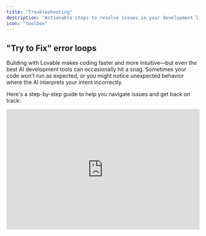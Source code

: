```yaml
---
title: "Troubleshooting"
description: "Actionable steps to resolve issues in your development lifecycle."
icon: "toolbox"
---
```


## "Try to Fix" error loops

Building with Lovable makes coding faster and more intuitive—but even the best AI development tools can occasionally hit a snag. Sometimes your code won't run as expected, or you might notice unexpected behavior where the AI interprets your intent incorrectly.

Here's a step-by-step guide to help you navigate issues and get back on track:

<iframe width="100%" height="315" src="https://www.youtube.com/embed/0W8bsbHh2p8?si=p4kWhkdu0PEbgGXm" title="YouTube video player" frameborder="0" allow="accelerometer; autoplay; clipboard-write; encrypted-media; gyroscope; picture-in-picture; web-share" referrerpolicy="strict-origin-when-cross-origin" allowfullscreen />

<Steps>
  <Step title="Use the Try to Fix Button First">
    Click the **Try to Fix** button when an error shows up. Lovable will scan your logs, detect the issue, and attempt a quick fix. It's your fastest first move. If that doesn't work, it's time to dig deeper.
  </Step>
  <Step title="Diagnose Unexpected Behavior">
    Your code may run without errors but not behave as intended. That's **unexpected behavior**—harder to spot and harder to fix. Try this:

    - **Review your original prompt** to confirm your instructions.
    - **Break it down**: Check individual components and logic.
    - **Add visuals**: Use screenshots to clarify what went wrong.
  </Step>
  <Step title="Write More Effective Prompts">
    Clear, structured prompts lead to better results. Use this format:

    1. **Project Overview** – What are you building?
    2. **Page Structure** – List key pages/components.
    3. **Navigation Logic** – Describe user flow.
    4. **Visual Aids** – Upload wireframes or screenshots.
    5. **Implementation Steps** – Lay out the build order.
  </Step>
  <Step title="Build in Logical Order">
    Structure matters. Follow this recommended flow:

    1. Create layout and pages.
    2. Connect Supabase or your backend.
    3. Set up authentication and user roles.
    4. Plan and organize feature logic.
    5. Prompt Lovable to implement features.
  </Step>
  <Step title="Use Chat-Only Mode for Clarity">
    When unsure, switch to **Chat-Only Mode**:

    - Ask Lovable to **analyze your project state**.
    - Request a **recap of attempted solutions**.
    - Prompt for **new directions** to solve persistent problems.
  </Step>
  <Step title="If You're Still Stuck: Advanced Tactics">
    Still no luck? Try this:

    - **Be exact** – Describe the bug and your expectations clearly.
    - **Use images** – Screenshots or videos help illustrate problems.
    - **Ask directly** – "What else can we try?"
    - **Rollback** – Restore to a working version and rebuild incrementally.
  </Step>
</Steps>

## What's Going Wrong? Common Troubleshooting Areas

Troubleshooting generally falls into these categories:

1. **UI or Layout Glitches**
2. **API or Backend Issues**
3. **Prompt Misinterpretations**
4. **AI Unresponsiveness or Misbehavior**
5. **Platform or Integration Errors**

Use the accordions below to identify specific issues and actions:

### General issues

<AccordionGroup>
  <Accordion title="Need a fast diagnosis?">
    Jump into Chat-Only Mode and type: "Something's off. Can you walk me through what's happening and what you've tried?"
  </Accordion>
  <Accordion title="UI or Layout Problems">
    - Check component hierarchy and styles.
    - Use screenshots to explain visual bugs.
    - Prompt Lovable with: "Why is this element misaligned? Fix it."
  </Accordion>
  <Accordion title="API & Backend Issues">
    - Ensure your API schema is current.
    - Validate environment variables and credentials.
    - Ask Lovable: "What methods are being used in this call?"
  </Accordion>
  <Accordion title="When completely stuck">
    - Prompt: "Take a step back. Analyze the error and suggest a different approach."
    - Break the task into smaller parts.
    - Use the revert button if errors persist.
  </Accordion>
  <Accordion title="Loading errors">
    This should not happen.

    #### **Common Loading Issues**

    - **Infinite loading:** The project gets stuck in a loading state
    - **Preview not updating:** Changes don't appear in the preview window
    - **Error screen:** Red error messages appear instead of your app
    - **Blank screen:** The preview window shows nothing

    #### **Troubleshooting Steps**

    1. Refresh the browser window and try again
    2. Check for console errors (use Dev Mode)
    3. Look for syntax errors in your code
    4. Check if your app has an infinite loop
    5. Ensure your index file exports a valid React component
    6. Make sure your app has a proper routing configuration

    **Quick fix for blank screens:**

    <Info>
      Often, a blank screen is caused by an error in your root component or routing configuration. Check for errors in your console and fix any syntax or import issues.
    </Info>
    Please report it to the support team.
  </Accordion>
  <Accordion title="Code sandbox error">
    This should not happen. Please report it to the support team.
  </Accordion>
  <Accordion title="Not found preview or spinning up sandbox">
    Try a hard refresh. If unresolved, contact support.
  </Accordion>
  <Accordion title="Message count exceeded">
    #### **About Message Count Limits**

    Lovable's free tier has a message limit. When you exceed this limit, you'll need to upgrade or wait for the next cycle.

    #### **Solutions**

    - Upgrade to a paid plan for increased message allowance
    - Wait until your message count resets for the next period
    - Optimize your prompts to be more efficient (fewer but more specific requests)
    - Use the "Continue working on this" button instead of starting new messages

    **Pro tip: Build errors don't count toward your message limit\!**

    When Lovable encounters a build error in your project, that message won't be counted against your limits.
  </Accordion>
  <Accordion title="Build Failures">
    #### **Common Build Errors**

    - **Module not found:** Missing imports or incorrect file paths
    - **Syntax errors:** Invalid JavaScript or TypeScript code
    - **Type errors:** Type mismatches in TypeScript
    - **Dependency conflicts:** Incompatible package versions
    - **Memory issues:** Build process exceeds available memory

    #### **How to Fix Build Failures**

    1. Read the error message carefully to identify the root cause
    2. Check file paths and import statements for typos
    3. Verify that all required dependencies are installed
    4. Ensure TypeScript types are correct
    5. Look for missing closing tags in JSX
    6. Check for circular dependencies
    7. Simplify complex components that might cause memory issues

    **Build debugging tip:**

    <Tip>
      When you encounter a build error, try to isolate the problem by commenting out sections of code and gradually adding them back until you identify the problematic part.
    </Tip>
  </Accordion>
  <Accordion title="Typescript Errors">
    #### **Common TypeScript Errors**

    - **Type 'X' is not assignable to type 'Y'**
    - **Property 'X' does not exist on type 'Y'**
    - **Cannot find name 'X'**
    - **No overload matches this call**
    - **Type 'X' is missing the following properties from type 'Y'**

    #### **Fixing TypeScript Errors**

    1. Understand the expected type from the error message
    2. Check your variable types against interface or type definitions
    3. Use proper type assertions when needed (but avoid `any`)
    4. Create or update interface definitions for your data structures
    5. Use TypeScript's utility types like `Partial<T>` or `Pick<T, K>`
    6. Ensure imported types are accessible and correctly referenced

    #### **TypeScript Tips**

    - Use explicit return types for functions to catch errors early
    - Prefer interfaces for object types that can be extended
    - Use type aliases for complex types or unions
    - Avoid using `any` as it defeats the purpose of TypeScript
    - Consider using `unknown` instead of `any` for better type safety
  </Accordion>
  <Accordion title="React & JSX Errors">
    #### **Common React & JSX Errors**

    - **Adjacent JSX elements must be wrapped in an enclosing tag**
    - **React Hook "X" is called conditionally**
    - **Invalid hook call**
    - **Each child in a list should have a unique "key" prop**
    - **Cannot update a component while rendering a different component**
    - **Too many re-renders**

    #### **How to Fix React & JSX Errors**

    1. Wrap adjacent JSX elements in a fragment (`<></>`)
    2. Don't call hooks inside conditions, loops, or nested functions
    3. Ensure hooks are only called in React function components or custom hooks
    4. Add unique keys to elements in lists (not just index when possible)
    5. Move state updates out of render functions and into event handlers or effects
    6. Use callback functions in setState to avoid infinite render loops
    7. Check for missing closing tags in JSX elements

    **React debugging tip:**

    <Tip>
      When you see "Too many re-renders", look for event handlers that might be triggering state updates during render. Also check dependencies in useEffect hooks for potential infinite loops.
    </Tip>
  </Accordion>
  <Accordion title="Dependency Issues">
    #### **Common Dependency Problems**

    - **Module not found:** Package not installed or import path incorrect
    - **Version conflicts:** Incompatible versions of related packages
    - **Peer dependency warnings:** Missing or incompatible peer dependencies
    - **Duplicate packages:** Multiple versions of the same package
    - **Build errors:** Package doesn't support your environment

    #### **Solutions for Dependency Issues**

    1. Install missing packages using the `<lov-add-dependency>` command
    2. Check for typos in import statements
    3. Verify the package name and version in package.json
    4. Install peer dependencies when prompted
    5. Check for compatibility with your React and TypeScript versions
    6. Look for alternative packages if one doesn't work well

    #### **Working with shadcn/ui**

    Lovable comes with shadcn/ui pre-installed. Remember that:

    - shadcn/ui components are imported from `@/components/ui/`
    - You can use all components in the shadcn/ui documentation
    - Don't modify the shadcn/ui component files directly
    - Create wrapper components if you need custom behavior
  </Accordion>
  <Accordion title="Page Navigation">
    #### **Common Navigation Problems**

    - **Page not found:** Routes not properly configured
    - **Navigation fails:** Links not working correctly
    - **Full page reloads:** Using `<a>` instead of React Router's `<Link>`
    - **Parameters not accessible:** Route params not being extracted
    - **Nested routes issues:** Problems with nested route definitions

    #### **How to Fix Navigation Issues**

    1. Verify that all routes are correctly defined in your router configuration
    2. Use `<Link>` from react-router-dom instead of `<a>` tags
    3. Check path spellings in your route definitions
    4. For dynamic routes, ensure parameters are correctly defined with `:paramName`
    5. Use `useParams()` to access route parameters
    6. For programmatic navigation, use `useNavigate()` hook

    #### **Navigation Best Practices**

    - Organize routes logically based on your application structure
    - Consider using lazy loading for routes to improve performance
    - Add proper error handling for invalid routes (404 pages)
    - Use `useLocation()` to read query parameters
    - Implement route guards for protected routes if needed
  </Accordion>
</AccordionGroup>

### AI Reliability

<AccordionGroup>
  <Accordion title="Avoiding AI mistakes in prompt engineering">
    - Keep prompts clear and structured.
    - Use reverse meta prompting.
    - Test in Chat-Only Mode before applying big changes.
  </Accordion>
  <Accordion title="AI not responding">
    This shouldn't happen. Please report it to the support team.
  </Accordion>
  <Accordion title="Persistent Fix error loops">
    Adjust your prompt to help the AI understand your goal or ask for step-by-step debugging help.
  </Accordion>
  <Accordion title="Refactor broke everything">
    Make small, incremental changes. If the issue persists, roll back to a stable version or debug in chat.
  </Accordion>
  <Accordion title="Error loops, hallucinations, or broken logic">
    Revert to a stable version and provide more context in your next prompt. Use visual editor or attach a knowledge file.
  </Accordion>
  <Accordion title="AI not doing changes">
    The AI might be editing the wrong files or misinterpreting. Be very specific or edit manually.
  </Accordion>
  <Accordion title="Chat mode not responding or incomplete">
    This was fixed by engineering. Please report if it happens again.
  </Accordion>
  <Accordion title="Unexpected Crashes, Errors, or Loops">
    - Don't retry the same prompt. Simplify or rephrase.
    - Ask: "What fixes have we already tried?"
    - Rebuild from a previous working state.
  </Accordion>
</AccordionGroup>

### Core functionalities

<AccordionGroup>
  <Accordion title="Preview is white">
    - Likely a runtime error. Check browser console logs.
    - Use chat to troubleshoot.
    - Try a hard refresh or revert.
  </Accordion>
  <Accordion title="Rollback fails">
    Report to the support team if you can't revert your project.
  </Accordion>
  <Accordion title="Unpublish or deactivate projects">
    This action isn't currently supported.
  </Accordion>
  <Accordion title="Kicked out of project">
    This issue has been resolved. Report it if it recurs.
  </Accordion>
  <Accordion title="Remix doesn't work (no Supabase connection)">
    Shouldn't happen. Contact support.
  </Accordion>
  <Accordion title="Loading profile error">
    Shouldn't happen. Report to the support team.
  </Accordion>
  <Accordion title="Email unsubscribe not working">
    This is a serious issue likely related to our email provider. Contact support immediately.
  </Accordion>
  <Accordion title="Unexpected logout or access loss">
    Reach out to support directly.
  </Accordion>
  <Accordion title="Challenges with larger projects">
    - Break up large changes into smaller steps.
    - Restart your browser if it slows down.
    - If it persists, report your use case to support.
  </Accordion>
  <Accordion title="Console Access">
    #### **Using the Console for Debugging**

    - **Accessing the console:** Right-click → Inspect → Console tab
    - **Viewing errors:** Red error messages in the console
    - **Adding console logs:** Use `console.log()`, `console.error()`, etc.
    - **Filtering messages:** Use the dropdown filters in the console panel

    #### **Effective Console Debugging**

    1. Log variable values at different points in your code
    2. Use `console.table()` for displaying arrays or objects
    3. Group related logs with `console.group()` and `console.groupEnd()`
    4. Use `console.trace()` to show the call stack
    5. Set breakpoints by clicking line numbers in the Sources tab
    6. Watch expressions by adding them in the Watch panel

    #### **Console Tips for React**

    - Install React Developer Tools for component inspection
    - Log component props and state to debug rendering issues
    - Use conditional breakpoints for specific scenarios
    - Check for React-specific warnings and errors
    - Monitor network requests in the Network tab

    **Debugging Tip:**

    Use `console.log({variableName})` instead of `console.log(variableName)` to see both the variable name and value in the console.
  </Accordion>
  <Accordion title="Memory Issues">
    #### **Common Memory Problems**

    - **Memory leaks:** Resources not being properly released
    - **High CPU usage:** Excessive processing or infinite loops
    - **Slow performance:** Inefficient code or large data structures
    - **Page crashes:** Out of memory errors
    - **Growing memory usage:** Memory increasing over time

    #### **Identifying Memory Issues**

    1. Use Chrome DevTools Memory tab to create heap snapshots
    2. Monitor memory usage in Performance tab
    3. Look for components that don't unmount properly
    4. Check for event listeners that aren't removed
    5. Identify large data structures that could be optimized

    #### **Fixing Memory Leaks**

    - Clean up event listeners in `useEffect` return functions
    - Cancel fetch requests when components unmount
    - Unsubscribe from subscriptions (observables, WebSockets)
    - Clear intervals and timeouts when no longer needed
    - Avoid creating functions inside render that create closures over large data
    - Use `useMemo` and `useCallback` to prevent unnecessary recreations

    **Memory optimization tip:**

    <Tip>
      For large lists, consider implementing virtualization (using libraries like react-window or react-virtualized) to render only visible items instead of the entire list at once.
    </Tip>
  </Accordion>
  <Accordion title="Browser Compatibility">
    #### **Common Browser Compatibility Issues**

    - **Different rendering:** CSS behaves differently across browsers
    - **Missing features:** Modern JavaScript features not supported in older browsers
    - **Browser-specific bugs:** Issues unique to certain browsers
    - **Mobile quirks:** Problems specific to mobile browsers
    - **Input handling differences:** Form elements behave differently

    #### **Ensuring Cross-Browser Compatibility**

    1. Use Babel to transpile modern JavaScript for older browsers
    2. Include polyfills for missing browser features
    3. Leverage CSS prefixes or use a tool like Autoprefixer
    4. Test on multiple browsers (Chrome, Firefox, Safari, Edge)
    5. Use feature detection instead of browser detection
    6. Follow web standards and avoid browser-specific hacks

    #### **Tools for Browser Compatibility**

    - [**caniuse.com**](http://caniuse.com)**:** Check feature support across browsers
    - **BrowserStack:** Test on multiple browsers and devices
    - **Autoprefixer:** Automatically add vendor prefixes to CSS
    - **@babel/preset-env:** Target specific browser versions
    - **core-js:** Polyfills for modern JavaScript features

    <Tip>
      Instead of supporting very old browsers, consider implementing a browser detection system that shows a friendly message to users on unsupported browsers, directing them to upgrade.
    </Tip>
  </Accordion>
  <Accordion title="Infinite Re-render Loops">
    #### **Common Causes of Infinite Loops**

    - **Missing dependency array:** `useEffect` without dependencies
    - **State updates in render:** Calling setState during render phase
    - **State updates in useEffect:** Without proper dependency control
    - **Mutable references:** Modifying objects or arrays directly
    - **Props changing in parent:** Child component updates causing parent re-renders

    #### **How to Fix Infinite Loops**

    1. Ensure `useEffect` has a proper dependency array
    2. Use `useCallback` for functions passed as props
    3. Add conditional checks before setting state
    4. Use functional updates for state based on previous values
    5. Check for object/array stability with `useMemo`
    6. Use `React.memo` to prevent unnecessary re-renders

    #### **Debugging Infinite Loops**

    - Add console logs to track component renders
    - Use React DevTools to profile renders
    - Check for "Maximum update depth exceeded" error messages
    - Set breakpoints in Chrome DevTools
    - Look for rapidly increasing memory usage

    **Common infinite loop pattern:**

    `useEffect(() => { setData(newData); // This will cause a re-render }, [someValue]); // If someValue changes on every render, you get an infinite loop`
  </Accordion>
  <Accordion title="Responsive Design Problems">
    #### **Common Responsive Design Challenges**

    - **Layout breaks on mobile:** Elements overlap or overflow
    - **Text scaling issues:** Font sizes too large or small on different screens
    - **Image sizing problems:** Images not properly scaling
    - **Touch targets too small:** Buttons or links difficult to tap on mobile
    - **Content overflow:** Content extending beyond viewport
    - **Media query issues:** Breakpoints not working as expected

    #### **Responsive Design Best Practices**

    1. Use mobile-first approach (design for mobile, then expand)
    2. Implement fluid layouts with flexbox and grid
    3. Use relative units (%, em, rem) instead of fixed pixels
    4. Set appropriate viewport meta tag
    5. Test designs across multiple screen sizes
    6. Use responsive images with proper sizing
    7. Ensure touch targets are at least 44x44px for mobile

    #### **Tailwind CSS for Responsive Design**

    Tailwind makes responsive design easier with its breakpoint prefixes:

    - `sm:` - small screens (640px and up)
    - `md:` - medium screens (768px and up)
    - `lg:` - large screens (1024px and up)
    - `xl:` - extra large screens (1280px and up)
    - `2xl:` - 2x extra large screens (1536px and up)

    Example of responsive layout with Tailwind:

    ```
    <div className="grid grid-cols-1 md:grid-cols-2 lg:grid-cols-3 gap-4">
      <div className="p-4 bg-white rounded shadow">Item 1</div>
      <div className="p-4 bg-white rounded shadow">Item 2</div>
      <div className="p-4 bg-white rounded shadow">Item 3</div>
    </div>
    ```

    <Tip>
      Use Chrome DevTools Device Mode (toggle device toolbar) to quickly test your design on different device sizes and orientations.
    </Tip>
  </Accordion>
</AccordionGroup>

### Domain Issues

<AccordionGroup>
  <Accordion title="Custom Domain Setup">
    To connect your custom domain to your Lovable app:

    1. Navigate to Project → Settings → Domains in Lovable
    2. Click "Add Domain" and enter your domain name
    3. Update your DNS settings as instructed
    4. Wait for DNS propagation (can take up to 48 hours)

    <Info>
      Custom domain functionality requires a paid Lovable plan.
    </Info>
  </Accordion>
  <Accordion title="DNS Configuration">
    Example DNS settings for your domain registrar:

    ```
    # For apex domain (example.com):
    Type: A
    Name: @
    Value: 76.76.21.21
    
    # For www subdomain:
    Type: CNAME
    Name: www
    Value: yourapp.lovable.app
    ```

    #### **DNS Settings Explanation:**

    - **A Record:** Points your root domain to Lovable's IP address
    - **CNAME Record:** Creates an alias from www to your Lovable app
    - **TTL (Time-to-Live):** Set to 3600 (1 hour) or lower for faster propagation

    #### **DNS Verification:**

    To verify your DNS settings are correct, you can use:

    - [**<u>DNSChecker.org</u>**](https://dnschecker.org/)
    - [**<u>MXToolbox</u>**](https://mxtoolbox.com/)
    - Command line: `dig example.com` or `nslookup example.com`
  </Accordion>
  <Accordion title="Common Domain Issues">
    If your custom domain isn't working:

    - Verify DNS settings are configured exactly as specified
    - Check if your domain has DNSSEC enabled (might cause issues)
    - Use a DNS lookup tool to verify your records have propagated
    - Clear your browser cache or try in incognito mode
    - Wait at least 24-48 hours for DNS changes to fully propagate
    - Ensure your domain is properly verified in the Lovable dashboard
    - Check if your domain registrar has extra security features blocking the transfer

    #### **Troubleshooting Steps:**

    1. Verify your domain is active and not expired
    2. Check for conflicting DNS records
    3. Temporarily disable DNSSEC if you're having issues
    4. Ensure no domain forwarding is enabled at your registrar
    5. Try accessing your site from a different network
  </Accordion>
  <Accordion title="SSL Certificate Issues">
    Lovable automatically provisions SSL certificates for custom domains. If you're experiencing SSL issues:

    - Ensure your DNS is properly configured
    - Check if your domain has CAA records that might restrict certificate issuance
    - Wait up to 24 hours for the certificate to be issued
    - Verify your browser isn't caching an old certificate
    - Check for certificate transparency logs to see if a certificate was issued
    - Contact Lovable support if issues persist

    #### **Common SSL Errors:**

    - **ERR_CERT_COMMON_NAME_INVALID:** Domain doesn't match certificate
    - **ERR_CERT_AUTHORITY_INVALID:** Certificate not trusted by browser
    - **SEC_ERROR_UNKNOWN_ISSUER:** Certificate issuer unknown
    - **SSL_ERROR_BAD_CERT_DOMAIN:** Domain doesn't match certificate

    <Info>
      \*\*SSL Security Note: \*\*Lovable uses Let's Encrypt to provision SSL certificates. These certificates are valid for 90 days and are automatically renewed.
    </Info>
  </Accordion>
  <Accordion title="Working with Subdomains">
    To set up subdomains for your Lovable app:

    #### **Option 1: Direct Subdomain Configuration**

    1. Navigate to Project → Settings → Domains
    2. Click "Add Domain" and enter your subdomain (e.g., [app.example.com](http://app.example.com))
    3. Add a CNAME record at your DNS provider:

    ```
    Type: CNAME
    Name: app
    Value: yourapp.lovable.app
    ```

    #### **Option 2: Wildcard Subdomain**

    To support multiple subdomains with one configuration:

    ```
    Type: CNAME
    Name: *
    Value: yourapp.lovable.app
    ```

    Note: Wildcard CNAME records might not be supported by all DNS providers.

    #### **Subdomain Best Practices:**

    - Use consistent naming conventions ([app.example.com](http://app.example.com), [api.example.com](http://api.example.com))
    - Consider using subdomains for different environments ([staging.example.com](http://staging.example.com))
    - Remember each subdomain needs its own SSL certificate, which Lovable handles automatically
  </Accordion>
  <Accordion title="Deployment Process">
    To deploy your Lovable app:

    1. Click the "Publish" button in the top-right corner
    2. Wait for the build process to complete
    3. Your app will be available at [yourapp.lovable.app](http://yourapp.lovable.app)
    4. Review deployment logs for any issues

    #### **Deployment Strategies:**

    - **Preview Deployments:** Test your app before publishing to production
    - **Automatic Deployments:** Configure your project to deploy automatically on Git changes
    - **Rollbacks:** Revert to previous versions if needed
  </Accordion>
  <Accordion title="Deployment Failed">
    If your deployment fails:

    1. Check the deployment logs for specific errors
    2. Fix any code issues identified in the logs
    3. Ensure all environment variables are properly set
    4. Verify all required API keys are valid
    5. Check for missing dependencies
    6. Try deploying an earlier working version
    7. Resolve any build-time errors before deploying again

    #### **Common Deployment Errors:**

    - **Module not found:** Missing dependency or import
    - **Build timeout:** Build process taking too long
    - **Memory limit exceeded:** Build requires more resources than available
    - **Environment variable issues:** Missing or incorrectly formatted variables
  </Accordion>
  <Accordion title="Removing Lovable Badge">
    To remove the Lovable badge from your deployed app:

    1. Go to Project Settings
    2. Find "Show Lovable Badge" option
    3. Toggle it off (requires paid plan)
    4. Redeploy your application

    <Info>
      The badge removal option is available on all paid plans. If you don't see this option, make sure your billing is up to date.
    </Info>
  </Accordion>
  <Accordion title="Deployment Limits">
    Be aware of these deployment limitations:

    - Free plan: Limited to 3 projects with public visibility
    - Paid plans: Access to private deployments and more projects
    - Bandwidth limits apply based on your plan
    - Custom domains only available on paid plans
    - Build time limits may apply to complex projects

    #### **Resource Limitations:**

    - **Build Time:** Maximum build duration is 15 minutes
    - **Memory:** Builds are limited to 4GB of RAM
    - **Bundle Size:** Maximum bundle size depends on your plan
    - **API Rate Limits:** Rate limits apply to API calls
  </Accordion>
  <Accordion title="Custom Configuration Options">
    #### **Environment Variables**

    Configure different variables for development and production:

    - Development variables: Used in the Lovable editor
    - Production variables: Used in deployed applications
    - Secret variables: Encrypted and only accessible server-side

    #### **Custom Headers**

    Add custom HTTP headers to your deployed application:

    ```json
    // Example headers configuration
    {
      "headers": [
        {
          "source": "/(.*)",
          "headers": [
            {
              "key": "X-Content-Type-Options",
              "value": "nosniff"
            },
            {
              "key": "X-Frame-Options",
              "value": "DENY"
            },
            {
              "key": "Content-Security-Policy",
              "value": "default-src 'self'; script-src 'self' 'unsafe-inline'"
            }
          ]
        }
      ]
    }
    ```

    #### **Caching Strategies**

    Configure caching for optimal performance:

    - Static assets: Cached for extended periods
    - API responses: Configure cache-control headers
    - HTML pages: Typically shorter cache times
  </Accordion>
  <Accordion title="Performance Optimization">
    Improve your Lovable app's performance:

    - Optimize image sizes and use next-gen formats (WebP)
    - Implement lazy loading for images and components
    - Minimize JavaScript bundle size with code splitting
    - Enable text compression
    - Reduce third-party script usage
    - Use efficient CSS (avoid large frameworks)

    #### **Code Optimization:**

    ```
    // Before: Importing entire library
    import lodash from 'lodash';
    
    // After: Import only what you need
    import debounce from 'lodash/debounce';
    
    // Before: Loading everything eagerly
    import HeavyComponent from './HeavyComponent';
    
    // After: Using lazy loading
    import { lazy, Suspense } from 'react';
    const HeavyComponent = lazy(() => import('./HeavyComponent'));
    
    // Usage with suspense
    <Suspense fallback={<Spinner />}>
      <HeavyComponent />
    </Suspense>
    ```
  </Accordion>
  <Accordion title="SEO Best Practices">
    Optimize your Lovable app for search engines:

    - Use semantic HTML elements (h1, nav, main, etc.)
    - Add proper page titles and meta descriptions
    - Implement Open Graph tags for social sharing
    - Create a sitemap.xml file
    - Ensure mobile responsiveness
    - Optimize for Core Web Vitals (loading, interactivity, visual stability)

    #### **Implementing Meta Tags:**

    ```
    <!-- Basic SEO tags -->
    <title>Your Page Title | Lovable App</title>
    <meta name="description" content="A detailed description of your page">
    <meta name="keywords" content="lovable, app, your keywords">
    
    <!-- Open Graph tags for social sharing -->
    <meta property="og:title" content="Your Page Title">
    <meta property="og:description" content="Description for social sharing">
    <meta property="og:image" content="https://yourapp.lovable.app/og-image.jpg">
    <meta property="og:url" content="https://yourapp.lovable.app/page">
    <meta property="og:type" content="website">
    
    <!-- Twitter Card tags -->
    <meta name="twitter:card" content="summary_large_image">
    <meta name="twitter:title" content="Your Page Title">
    <meta name="twitter:description" content="Description for Twitter">
    <meta name="twitter:image" content="https://yourapp.lovable.app/twitter-image.jpg">
    ```
  </Accordion>
  <Accordion title="Adding Analytics">
    Integrate analytics tools with your Lovable app:

    #### **Google Analytics Integration**

    ```
    // 1. Add the script to your index.html
    // 2. Create a custom hook for tracking events
    
    import { useEffect } from 'react';
    import { useLocation } from 'react-router-dom';
    
    export function useAnalytics() {
      const location = useLocation();
      
      // Track page views
      useEffect(() => {
        if (typeof window.gtag !== 'undefined') {
          window.gtag('config', 'G-XXXXXXXXXX', {
            page_path: location.pathname + location.search
          });
        }
      }, [location]);
      
      // Function to track custom events
      const trackEvent = (category, action, label, value) => {
        if (typeof window.gtag !== 'undefined') {
          window.gtag('event', action, {
            event_category: category,
            event_label: label,
            value: value
          });
        }
      };
      
      return { trackEvent };
    }
    ```

    #### **Other Analytics Options:**

    - **Plausible Analytics:** Privacy-friendly alternative
    - **Hotjar:** Heatmaps and user recordings
    - **Amplitude:** Product analytics
    - **Mixpanel:** Event-based user analytics

    <Warning>
      Ensure your analytics implementation complies with privacy regulations like GDPR and CCPA. Consider implementing a cookie consent banner if required.
    </Warning>
  </Accordion>
  <Accordion title="Asset Serving Strategy">
    Optimizing how your app serves static assets:

    - Use correct mime types for all assets
    - Implement proper cache control headers
    - Consider using a CDN for global distribution
    - Use compressed formats (WebP, AVIF) for images

    #### **Example Cache Control Strategy:**

    ```
    // Cache strategy by file type
    const cacheRules = {
      // Long-lived cache for hashed assets (1 year)
      'static/js/*.js': 'public, max-age=31536000, immutable',
      'static/css/*.css': 'public, max-age=31536000, immutable',
      'static/media/*': 'public, max-age=31536000, immutable',
      
      // Medium-term cache for images (1 week)
      'images/*': 'public, max-age=604800',
      
      // Short-term cache for frequently updated content (1 hour)
      'api/content/*': 'public, max-age=3600',
      
      // No cache for API responses
      'api/*': 'no-store, no-cache, must-revalidate'
    }
    ```

    #### **Best Practice**

    <Note>
      Use content hashing in your filenames (e.g., script.a1b2c3.js) to enable safe long-term caching. Hashed filenames change when content changes, ensuring users get the latest version.
    </Note>
  </Accordion>
  <Accordion title="URL Redirects and Rewrites">
    Implementing URL redirects and rewrites:

    #### **Common Redirect Use Cases:**

    - Redirecting old URLs to new ones
    - Enforcing HTTPS
    - Redirecting www to non-www (or vice versa)
    - Redirecting to a localized version of a page
    - Handling moved content

    ```
    // Example redirects configuration
    {
      "redirects": [
        { 
          "source": "/old-page", 
          "destination": "/new-page", 
          "permanent": true 
        },
        { 
          "source": "/blog/:slug", 
          "destination": "/articles/:slug", 
          "permanent": true 
        },
        { 
          "source": "/docs/:path*", 
          "destination": "https://docs.example.com/:path*", 
          "permanent": false 
        }
      ]
    }
    ```

    #### **URL Rewrites:**

    URL rewrites change the URL internally without redirecting the browser:

    ```
    // Example rewrites configuration
    {
      "rewrites": [
        { 
          "source": "/api/:path*", 
          "destination": "https://api.example.com/:path*" 
        },
        { 
          "source": "/shop/:category", 
          "destination": "/products?category=:category" 
        }
      ]
    }
    ```

    <Note>
      For SEO purposes, use 301 (permanent) redirects when content has moved permanently. This transfers link equity to the new URL.
    </Note>
  </Accordion>
  <Accordion title="Multi-tenant Setup">
    Implementing multi-tenant applications with custom domains:

    #### **Architecture Options:**

    1. **Subdomain-based:** Each tenant gets a subdomain ([tenant1.app.com](http://tenant1.app.com), [tenant2.app.com](http://tenant2.app.com))
    2. **Path-based:** Each tenant accessed via a path (app.com/tenant1, app.com/tenant2)
    3. **Domain-based:** Each tenant has their own domain ([tenant1.com](http://tenant1.com), [tenant2.com](http://tenant2.com))

    #### **Implementation Approach:**

    ```
    // Example tenant detection middleware
    // For a subdomain-based approach
    function getTenantFromRequest(req) {
      // Extract the subdomain from the hostname
      const hostname = req.headers.host;
      const subdomain = hostname.split('.')[0];
      
      // Skip extraction for www or non-tenant subdomains
      if (['www', 'app', 'api'].includes(subdomain)) {
        return null;
      }
      
      return subdomain;
    }
    
    // In your application logic
    const tenant = getTenantFromRequest(request);
    if (tenant) {
      // Load tenant-specific configuration
      const tenantConfig = await loadTenantConfig(tenant);
      
      // Apply tenant-specific theme, data, etc.
      applyTenantConfiguration(tenantConfig);
    }
    ```

    #### **DNS Configuration for Multi-tenancy:**

    ```
    # For subdomain-based multi-tenancy:
    # 1. Set up a wildcard DNS record
    Type: CNAME
    Name: *
    Value: yourapp.lovable.app
    
    # 2. Specific tenant subdomains (optional, if you need to override)
    Type: CNAME
    Name: tenant1
    Value: yourapp.lovable.app
    ```

    <Note>
      Store tenant configurations in a database with caching for performance. Include tenant-specific theme settings, feature flags, and custom domain mappings.
    </Note>
  </Accordion>
  <Accordion title="Deploying to Netlify & Vercel">
    #### **Common Deployment Problems**

    - **Build failures:** Check your build command and Node.js version
    - **404 errors:** Configure redirects for Single Page Applications
    - **Environment variables:** Set them in the hosting platform's dashboard
    - **API routes not working:** Verify serverless function configuration
    - **CORS issues:** Configure proper headers for API requests

    #### **Netlify Configuration**

    1. Create a `netlify.toml` file in your project root
    2. Configure build settings: `npm run build` or `yarn build`
    3. Set the publish directory to `dist` for Vite projects
    4. Add redirects for SPA routing
    5. Configure environment variables in the Netlify dashboard

    #### **Vercel Configuration**

    1. Create a `vercel.json` file if needed (often automatic)
    2. Use the Vercel dashboard to configure build settings
    3. Set environment variables in the Vercel dashboard
    4. Optionally configure serverless functions
    5. Domain settings can be managed in the project settings

    #### **Troubleshooting Deployment**

    - Check deployment logs for specific error messages
    - Verify that your project builds locally before deploying
    - Test with `NODE_ENV=production` locally
    - Check for case sensitivity issues in imports (critical for Linux servers)
    - Ensure all dependencies are properly specified in package.json
    - Consider using the hosting provider's CLI for better debugging

    #### **SPA Routing Configuration**

    For Netlify (`netlify.toml`):

    ```
    [[redirects]]
      from = "/*"
      to = "/index.html"
      status = 200
    ```

    For Vercel (`vercel.json`):

    ```
    {
      "rewrites": [
        { "source": "/(.*)", "destination": "/index.html" }
      ]
    }
    ```
  </Accordion>
  <Accordion title="Build issues during deployment">
    #### **Common Deployment Build Errors**

    - **Environment differences:** Code works locally but fails in deployment
    - **Memory limits:** Build process exceeds hosting platform limits
    - **Missing dependencies:** Dependencies not installed during build
    - **Node version mismatch:** Different Node.js version in deployment
    - **Case sensitivity:** File paths that work on Windows fail on Linux

    #### **How to Fix Deployment Build Issues**

    1. Check deployment logs for specific error messages
    2. Specify Node.js version in `.nvmrc` or hosting configuration
    3. Verify all dependencies are in package.json, not just devDependencies
    4. Be consistent with file naming and capitalization
    5. Reduce build complexity for memory-intensive processes
    6. Set appropriate build timeout values if supported

    #### **Environment-Specific Configuration**

    - Use environment variables for configuration that differs between environments
    - Consider using `.env.production` for production-specific values
    - Check if your APIs require different URLs in production
    - Use relative paths when possible to avoid path issues
    - Test your build in a CI environment before deployment

    **Pro tip for deployment testing:**

    Run `npm run build && npm run preview` locally to simulate a production environment before deploying.
  </Accordion>
  <Accordion title="Published version not showing latest version">
    Current workaround is user having to add both the domain as well as www. domain counterpart to get the updates to sync.
  </Accordion>
</AccordionGroup>

### Supabase issues

<AccordionGroup>
  <Accordion title="Error with Edge Functions">
    - **l Scope:** Use the principle of least privilege for all credentials

    When using Lovable with Supabase, always store sensitive API keys as Supabase Edge Function secrets rather than environment variables or in source code.
  </Accordion>
  <Accordion title="Setting Environment Variables">
    Double-check syntax and variable names. See the [Supabase docs](https://supabase.com/docs).
  </Accordion>
  <Accordion title="Supabase connection is lost">
    Disconnect and reconnect. Might be caused by an integration update.
  </Accordion>
  <Accordion title="Remix does not work with Supabase">
    Remixing is blocked for Supabase-connected projects for security reasons.
  </Accordion>
  <Accordion title="Project not found">
    Please report to support.
  </Accordion>
  <Accordion title="HTTP Fetch failures">
    Usually means a backend server isn't responding. Use chat mode to debug.
  </Accordion>
  <Accordion title="Stream interrupted">
    Likely due to invalid credentials. Engineering is working on a fix.
  </Accordion>
  <Accordion title="Role-Based Security (RLS) in Supabase">
    ### **RLS Basics**

    Row Level Security (RLS) allows you to control which rows users can access in your Supabase tables. Without proper RLS policies:

    - Your data may be unprotected and accessible to anyone
    - Or users might be unable to access data they should see

    If RLS is enabled:

    - Define clear access policies.
    - Test via Supabase SQL editor.
    - Ensure users are authenticated.

    ### **Enabling RLS on Tables**

    How to enable RLS on your Supabase tables:

    1. Go to the Supabase dashboard and select your project
    2. Navigate to **Table Editor** in the left sidebar
    3. Select the table you want to secure
    4. Click on **Authentication** tab
    5. Toggle **Enable RLS** to ON
    6. Create policies to define access rules (without policies, no access is granted)

    It's recommended to enable RLS on all tables from the beginning of your project development.

    ### **Common RLS Issues**

    ### 

    If you're experiencing data access problems:

    - **No Data Returned:** RLS might be too restrictive
    - **Security Concerns:** RLS might be too permissive
    - **Errors When Inserting:** Check your INSERT policies
    - **Auth Issues:** Ensure the user is properly authenticated
    - **Unexpected Access:** Anonymous users might have unintended access

    ### **Troubleshooting auth.uid() Issues**

    If your RLS policies using auth.uid() aren't working as expected:

    - **User Not Authenticated:** Verify that the user is properly signed in
    - **JWT Token Issues:** Check if the JWT token is being correctly passed to Supabase
    - **Column Type Mismatch:** Ensure your user_id column type matches the auth.uid() type (typically UUID)
    - **Case Sensitivity:** UUID comparisons should be case-sensitive
    - **Incorrect Column Name:** Double-check that the column name in your policy matches the database

    A common issue is comparing auth.uid() to a user_id stored as text when auth.uid() returns a UUID. Ensure type consistency.

    ### **Example RLS Policies**

    Here are common RLS policy patterns:

    ```
    -- Allow users to read only their own data
    CREATE POLICY "Users can view their own data" ON "profiles"
      FOR SELECT
      USING (auth.uid() = user_id);
    
    -- Allow authenticated users to insert their own data
    CREATE POLICY "Users can insert their own data" ON "profiles"
      FOR INSERT
      WITH CHECK (auth.uid() = user_id);
    
    -- Allow public access to certain data
    CREATE POLICY "Public access to published posts" ON "posts"
      FOR SELECT
      USING (is_published = true);
    ```

    ### **Testing RLS Policies**

    How to verify your RLS policies are working correctly:

    1. Use the Supabase dashboard to test policies with different roles
    2. Create test users and verify access patterns
    3. Log SQL errors from your Lovable app for debugging
    4. Test both authenticated and anonymous access

    #### **Best Practice**

    Always enable RLS on all tables and explicitly create policies for access patterns. Start with restrictive policies and gradually open them up as needed.

    ### **Advanced RLS Techniques**

    Advanced RLS patterns for Lovable projects

    ### **Role-Based Access**

    Implementing role-based permissions with RLS:

    ```
    -- Create a view to get user roles
    CREATE OR REPLACE FUNCTION get_user_role()
    RETURNS TEXT AS $$
      SELECT role FROM user_roles WHERE user_id = auth.uid()
    $$ LANGUAGE SQL;
    
    -- Policy that checks user role
    CREATE POLICY "Admins can do anything" ON "documents"
      USING (get_user_role() = 'admin');
    ```

    ### **Team/Organization Access**

    Allowing users to access team resources:

    ```
    -- Allow access to team members
    CREATE POLICY "Team members can view" ON "team_documents"
      FOR SELECT
      USING (
        auth.uid() IN (
          SELECT user_id FROM team_members 
          WHERE team_id = team_documents.team_id
        )
      );
    ```

    ### **RLS Performance Considerations**

    Be aware of these performance aspects when using RLS:

    - Complex policies can slow down queries
    - Joins in policies can be particularly expensive
    - Consider indexing columns used in RLS conditions
    - For large tables, consider materialized views or other optimizations

    ### **Working with Complex Policy Requirements**

    Solutions for advanced access control scenarios:

    - **Multiple Conditions:** Combine conditions with AND/OR operators
    - **Hierarchical Access:** Use recursive queries or path enumeration patterns
    - **Temporary Access:** Implement time-based conditions (e.g., expiry dates)
    - **Delegated Permissions:** Create sharing mechanisms with junction tables
    - **Row-Level Ownership Transfer:** Consider triggers to maintain ownership history

    For very complex access patterns, consider using database functions to encapsulate the logic and make your policies more readable.

    ### **Multi-Tenant RLS Strategies**

    Implementing secure multi-tenant data access:

    - **Tenant Isolation:** Include tenant_id in all tables requiring isolation
    - **Shared Tables:** Define which tables should be shared vs. tenant-specific
    - **Cross-Tenant Access:** Implement explicit sharing mechanisms when needed
    - **Tenant Hierarchy:** Consider parent-child relationships between organizations
    - **User-Tenant Association:** Track which tenants each user belongs to

    ```
    -- Basic multi-tenant RLS policy
    CREATE POLICY "Tenant isolation" ON "tenant_data"
      USING (
        tenant_id IN (
          SELECT tenant_id FROM tenant_members
          WHERE user_id = auth.uid()
        )
      );
    ```

    Consider using database schemas for complete tenant isolation if your application requires strict separation.

    ### **Debugging RLS Issues**

    Tips for troubleshooting complex RLS problems:

    1. Temporarily disable RLS to verify it's the source of the issue
    2. Add logging to track SQL queries and auth states
    3. Test simpler policies first, then add complexity
    4. Verify that auth.uid() is returning the expected values
    5. Use the Supabase dashboard's policy tester to validate policies

    #### **Common Pitfall**

    A frequent issue is enabling RLS on a table but forgetting to create any policies. This results in no access to the table's data, as the default behavior is to deny all access when RLS is enabled.

    ### **JWT Claims and Authentication**

    Using JWT claims for enhanced security

    ### **Understanding JWT Claims**

    JWTs (JSON Web Tokens) contain claims that can be used in RLS policies:

    - Standard claims like subject (sub), issuer (iss), expiration (exp)
    - Custom claims for roles, permissions, or user attributes
    - Claims are verified by Supabase before being used in RLS

    ### **Accessing JWT Data in RLS**

    Examples of accessing JWT claim data in RLS policies:

    ```
    -- Access the user's ID (UUID)
    auth.uid()
    
    -- Check if the user has a specific role
    auth.jwt() ->> 'role' = 'admin'
    
    -- Access custom claims
    auth.jwt() ->> 'custom_claim' = 'value'
    
    -- Check if user is authenticated at all
    auth.role() = 'authenticated'
    ```

    ### **Working with Custom Claims**

    Setting and using custom claims in Supabase:

    1. Create or update claims during authentication or user actions
    2. Use claims to store frequently needed user data
    3. Keep claims small to avoid large JWT tokens
    4. Update claims when relevant user data changes

    ```
    // Example: Setting custom claims during sign-in
    const { data, error } = await supabase.auth.signInWithPassword({
      email,
      password,
      options: {
        data: {
          role: 'admin',
          org_id: '123',
          permissions: ['read', 'write']
        }
      }
    });
    
    // Accessing those claims in RLS
    CREATE POLICY "Admin access" ON "documents"
      USING (auth.jwt() ->> 'role' = 'admin');
    ```

    Custom claims are useful for frequently accessed user attributes but should not replace proper database lookups for complex permissions.

    <AccordionGroup>
      <Accordion title="Common RLS Issues">
        If you're experiencing data access problems:

        - **No Data Returned:** RLS might be too restrictive
        - **Security Concerns:** RLS might be too permissive
        - **Errors When Inserting:** Check your INSERT policies
        - **Auth Issues:** Ensure the user is properly authenticated
        - **Unexpected Access:** Anonymous users might have unintended access
      </Accordion>
    </AccordionGroup>
  </Accordion>
  <Accordion title="Connecting Supabase">
    To connect your Lovable project to Supabase:

    1. Click the Supabase menu in the top right of the editor
    2. Select "Connect to Supabase"
    3. Follow the prompts to connect to your Supabase project
    4. Once connected, Lovable can see your tables, RLS policies, and functions
  </Accordion>
  <Accordion title="Troubleshooting Connection Issues">
    If you're having trouble connecting to Supabase:

    - **Project Not Found:** Verify you're selecting the correct Supabase project
    - **Authentication Errors:** Ensure you're logged into the correct Supabase account
    - **Permission Errors:** Check that you have admin/owner access to the Supabase project
    - **API Keys:** Verify your API keys are valid and have not expired
    - **Connection Timeouts:** Try again later or check your network connection

    Note: You need to be an owner or administrator of the Supabase project to connect it to Lovable.
  </Accordion>
  <Accordion title="Authentication Setup">
    Implementing Supabase authentication in Lovable:

    ```
    // Initialize the Supabase client
    import { createClient } from '@supabase/supabase-js'
    
    const supabaseUrl = import.meta.env.VITE_SUPABASE_URL
    const supabaseKey = import.meta.env.VITE_SUPABASE_ANON_KEY
    const supabase = createClient(supabaseUrl, supabaseKey)
    
    // Example authentication function
    async function signInWithEmail(email, password) {
      const { data, error } = await supabase.auth.signInWithPassword({
        email,
        password,
      })
      
      if (error) {
        console.error('Error signing in:', error.message)
        return null
      }
      
      return data.user
    }
    ```

    ### **Common Supabase Issues**

    Troubleshooting frequent Supabase integration problems:

    - **Connection Errors:** Verify your Supabase URL and API key are correct
    - **Auth Issues:** Check your auth configuration in the Supabase dashboard
    - **CORS Problems:** Ensure your site URL is added to Supabase allowed origins
    - **Data Access Denied:** Check your RLS policies (see RLS tab)
    - **Rate Limiting:** Consider optimizing your API calls or upgrading your Supabase plan

    <Warning>
      Never expose your Supabase service role key in client-side code. Only use the anon/public key for browser environments.
    </Warning>
  </Accordion>
  <Accordion title="Managing API Keys Securely">
    Best practices for handling Supabase API keys in Lovable:

    - **Environment Variables:** Store keys in Lovable's Project Settings → Environment Variables
    - **Client-Side Keys:** Only use the anon/public key in browser code (prefixed with VITE\_)
    - **Service Role Key:** Never expose in client code; use Supabase Edge Functions for sensitive operations
    - **Key Rotation:** Regularly rotate keys for better security
    - **Key Scope:** Use the most restrictive key possible for each operation

    When connecting third-party services that require your Supabase URL or keys, use Lovable's secret management feature rather than hardcoding values.
  </Accordion>
  <Accordion title="User Management">
    ### **Auth Providers**

    Supabase offers multiple authentication providers you can use in Lovable:

    - Email/Password
    - Magic Link (passwordless)
    - OAuth (Google, GitHub, Facebook, etc.)
    - Phone authentication

    ### **OAuth Configuration**

    To set up OAuth providers:

    1. Configure the provider in your Supabase dashboard
    2. Add redirect URLs for your Lovable app domains
    3. Implement the authentication flow in your app

    ```
    // Example OAuth sign-in with Google
    async function signInWithGoogle() {
      const { data, error } = await supabase.auth.signInWithOAuth({
        provider: 'google',
        options: {
          redirectTo: window.location.origin,
        },
      })
      
      if (error) {
        console.error('Error signing in with Google:', error.message)
        return false
      }
      
      return true
    }
    ```

    ### **User Session Management**

    Best practices for handling user sessions:

    - Use Auth Context to share authentication state across components
    - Implement auth state change listeners
    - Add protected routes for authenticated content
    - Handle session refreshing automatically

    ```
    // Add an auth state change listener
    supabase.auth.onAuthStateChange((event, session) => {
      if (event === 'SIGNED_IN') {
        // Update app state, redirect user, etc.
        console.log('User signed in:', session?.user?.email)
      } else if (event === 'SIGNED_OUT') {
        // Clear local state, redirect to login, etc.
        console.log('User signed out')
      }
    })
    ```
  </Accordion>
  <Accordion title="Common Authentication Issues">
    Solutions for frequent authentication problems:

    - **Redirect URL Issues:** Ensure all possible domains (including [localhost](http://localhost) for development) are added to your Supabase project's allowed redirect URLs
    - **Session Not Persisting:** Check that you're properly handling the Supabase session storage
    - **OAuth Provider Errors:** Verify provider credentials and callback URLs in Supabase dashboard
    - **Email Confirmation Not Working:** Check spam folders and verify email templates
    - **JWT Expiration:** Implement proper token refresh handling

    When deploying your app with a custom domain, remember to add that domain to your Supabase redirect URLs, or authentication flows will fail.
  </Accordion>
  <Accordion title="Multi-Tenant User Management">
    Implementing multi-tenant architecture with Supabase:

    - **Organization/Team Model:** Create tables for organizations and team memberships
    - **User Assignment:** Associate users with organizations through junction tables
    - **Role-Based Access:** Define roles within organizations (admin, member, viewer)
    - **Data Isolation:** Use RLS policies to ensure data separation between tenants
    - **Shared Resources:** Define which data should be shared across tenants

    For multi-tenant applications, consider using Supabase's built-in organization features or implement custom organization tables with proper RLS policies.
  </Accordion>
  <Accordion title="File Uploads & Storage">
    Managing file uploads with Supabase Storage:

    #### **Setting Up Supabase Storage:**

    1. Go to Supabase Dashboard → Storage
    2. Create a new bucket (e.g., "avatars", "documents")
    3. Configure access permissions (public or private)
    4. Set up Row Level Security if needed

    #### **Implementing File Uploads:**

    ```
    import { useState } from 'react';
    import { supabase } from './supabaseClient';
    
    function FileUploader() {
      const [uploading, setUploading] = useState(false);
      const [filePath, setFilePath] = useState('');
      const [error, setError] = useState('');
    
      async function uploadFile(event) {
        try {
          setUploading(true);
          setError('');
          
          const file = event.target.files[0];
          if (!file) return;
          
          // Create a unique file name
          const fileExt = file.name.split('.').pop();
          const fileName = `${Date.now()}.${fileExt}`;
          const filePath = `uploads/${fileName}`;
          
          // Upload the file
          const { data, error } = await supabase.storage
            .from('documents')
            .upload(filePath, file, {
              cacheControl: '3600',
              upsert: false
            });
          
          if (error) throw error;
          
          // Get a public URL for the file
          const { data: urlData } = supabase.storage
            .from('documents')
            .getPublicUrl(filePath);
          
          setFilePath(urlData.publicUrl);
        } catch (error) {
          setError(error.message);
        } finally {
          setUploading(false);
        }
      }
    
      return (
        <div className="space-y-4">
          {error && <div className="text-red-500">{error}</div>}
          
          <label className="block">
            <span className="sr-only">Choose file</span>
            <input
              type="file"
              className="block w-full text-sm text-gray-500 
                file:mr-4 file:py-2 file:px-4
                file:rounded-full file:border-0
                file:text-sm file:font-semibold
                file:bg-primary file:text-white
                hover:file:bg-primary/80"
              onChange={uploadFile}
              disabled={uploading}
            />
          </label>
          
          {uploading && <div>Uploading...</div>}
          
          {filePath && (
            <div>
              <p>File uploaded successfully!</p>
              <a 
                href={filePath} 
                target="_blank" 
                rel="noreferrer"
                className="text-blue-500 hover:underline"
              >
                View uploaded file
              </a>
            </div>
          )}
        </div>
      );
    }
    ```

    #### **Image Uploads with Preview:**

    ```
    function ImageUploader() {
      const [uploading, setUploading] = useState(false);
      const [imageUrl, setImageUrl] = useState('');
      const [preview, setPreview] = useState('');
      
      // Create a preview when a file is selected
      function handleFileChange(event) {
        const file = event.target.files[0];
        if (!file) return;
        
        // Create a preview URL
        const objectUrl = URL.createObjectURL(file);
        setPreview(objectUrl);
        
        // Start upload
        uploadImage(file);
      }
      
      async function uploadImage(file) {
        try {
          setUploading(true);
          
          // Create a unique file name
          const fileExt = file.name.split('.').pop();
          const fileName = `${Date.now()}.${fileExt}`;
          const filePath = `avatars/${fileName}`;
          
          // Upload the file
          const { data, error } = await supabase.storage
            .from('avatars')
            .upload(filePath, file, {
              cacheControl: '3600',
              upsert: false
            });
          
          if (error) throw error;
          
          // Get a public URL for the file
          const { data: urlData } = supabase.storage
            .from('avatars')
            .getPublicUrl(filePath);
          
          setImageUrl(urlData.publicUrl);
        } catch (error) {
          console.error('Error uploading image:', error);
        } finally {
          setUploading(false);
        }
      }
      
      return (
        <div className="space-y-4">
          <label className="block">
            <span>Upload profile image</span>
            <input
              type="file"
              accept="image/*"
              onChange={handleFileChange}
              disabled={uploading}
              className="mt-1 block"
            />
          </label>
          
          {uploading && <div>Uploading...</div>}
          
          {preview && (
            <div className="mt-2">
              <h4 className="font-medium text-base">Preview:</h4>
              <img 
                src={preview} 
                alt="Preview" 
                className="mt-2 h-32 w-32 object-cover rounded-full"
              />
            </div>
          )}
          
          {imageUrl && (
            <div className="mt-2">
              <h4 className="font-medium text-base">Uploaded Image:</h4>
              <img 
                src={imageUrl} 
                alt="Uploaded" 
                className="mt-2 h-32 w-32 object-cover rounded-full"
              />
            </div>
          )}
        </div>
      );
    }
    ```
  </Accordion>
  <Accordion title="Site Management">
    #### **Common State Management Issues**

    - **Prop drilling:** Passing props through many component layers
    - **State inconsistency:** Different parts of the app see different state
    - **Over-complicated state:** Using complex state when simple would work
    - **Stale state:** Using outdated state values in async operations
    - **Too many re-renders:** Excessive updates due to state changes

    #### **Choosing the Right State Management Approach**

    1. **Component state:** Use `useState` for local component state
    2. **Context API:** For state shared across multiple components
    3. **React Query:** For server state (data fetching and caching)
    4. **Zustand/Jotai:** For global state with minimal boilerplate
    5. **Redux:** For complex applications with many state interactions

    #### **State Management Best Practices**

    - Keep state as local as possible
    - Use context for shared state, but don't overuse it
    - Split complex state into smaller, focused pieces
    - Consider using state machines for complex state logic
    - Separate UI state from business logic
    - Use immutable updates to prevent unintended side effects

    <Tip>
      When using Context for state, create multiple small contexts instead of one giant context to prevent unnecessary re-renders.
    </Tip>
  </Accordion>
</AccordionGroup>

### API issues

<AccordionGroup>
  <Accordion title="Implementing API Calls">
    Best practices for API integration in Lovable:

    ```
    // Using React Query for API calls
    import { useQuery } from '@tanstack/react-query';
    
    // API fetch function
    const fetchData = async () => {
      const response = await fetch('https://api.example.com/data');
      if (!response.ok) {
        throw new Error('Network response was not ok');
      }
      return response.json();
    };
    
    // In your component
    function DataComponent() {
      const { data, isLoading, error } = useQuery({
        queryKey: ['data'],
        queryFn: fetchData,
      });
    
      if (isLoading) return <div>Loading...</div>;
      if (error) return <div>Error: {error.message}</div>;
    
      return (
        <div>
          {/* Render your data */}
        </div>
      );
    }
    ```

    #### **Using Mutations for POST/PUT/DELETE:**

    ```
    // Example of a mutation to create a new item
    import { useMutation, useQueryClient } from '@tanstack/react-query';
    
    // API function to create a new item
    const createItem = async (newItem) => {
      const response = await fetch('https://api.example.com/items', {
        method: 'POST',
        headers: {
          'Content-Type': 'application/json',
        },
        body: JSON.stringify(newItem),
      });
      
      if (!response.ok) {
        throw new Error('Failed to create item');
      }
      
      return response.json();
    };
    
    // In your component
    function CreateItemForm() {
      const queryClient = useQueryClient();
      const [itemName, setItemName] = useState('');
      
      const mutation = useMutation({
        mutationFn: createItem,
        onSuccess: () => {
          // Invalidate and refetch
          queryClient.invalidateQueries({ queryKey: ['items'] });
          setItemName(''); // Reset form
        },
      });
      
      const handleSubmit = (e) => {
        e.preventDefault();
        mutation.mutate({ name: itemName });
      };
      
      return (
        <form onSubmit={handleSubmit}>
          <input
            value={itemName}
            onChange={(e) => setItemName(e.target.value)}
            disabled={mutation.isPending}
          />
          <button type="submit" disabled={mutation.isPending}>
            {mutation.isPending ? 'Adding...' : 'Add Item'}
          </button>
        </form>
      );
    }
    ```
  </Accordion>
  <Accordion title="CORS Issues">
    Handling Cross-Origin Resource Sharing problems:

    - Use APIs that support CORS or provide CORS headers
    - Consider using Supabase Edge Functions as a proxy
    - For development only, you can use CORS proxies

    #### **Understanding CORS Errors:**

    ```
    // Common CORS error in browser console
    Access to fetch at 'https://api.example.com/data' from origin 'https://yourapp.lovable.app' 
    has been blocked by CORS policy: No 'Access-Control-Allow-Origin' header is present on the requested resource.
    ```

    #### **Using Supabase Edge Function as a CORS Proxy:**

    ```
    // supabase/functions/proxy-api/index.ts
    import { serve } from 'https://deno.land/std@0.168.0/http/server.ts'
    
    serve(async (req) => {
      const url = new URL(req.url)
      const targetUrl = url.searchParams.get('url')
      
      if (!targetUrl) {
        return new Response('Missing URL parameter', { status: 400 })
      }
      
      try {
        const response = await fetch(targetUrl, {
          headers: {
            'Authorization': Deno.env.get('API_KEY') || '',
            'Content-Type': 'application/json',
          },
        })
        
        const data = await response.json()
        
        return new Response(JSON.stringify(data), {
          headers: { 
            'Content-Type': 'application/json',
            'Access-Control-Allow-Origin': '*',
            'Access-Control-Allow-Methods': 'GET, POST, PUT, DELETE',
            'Access-Control-Allow-Headers': 'Content-Type, Authorization'
          },
        })
      } catch (error) {
        return new Response(error.message, { status: 500 })
      }
    })
    ```

    #### **Using the Proxy in Your App:**

    ```
    // Client-side code to use the proxy
    import { supabase } from './supabaseClient';
    
    const fetchDataViaProxy = async (apiUrl) => {
      const { data, error } = await supabase.functions.invoke('proxy-api', {
        body: { url: apiUrl },
      });
      
      if (error) throw error;
      return data;
    };
    
    // Usage
    const data = await fetchDataViaProxy('https://api.example.com/data');
    ```
  </Accordion>
  <Accordion title="API Key Security">
    Securely handling API keys in Lovable:

    - **Never** store sensitive API keys in client-side code
    - Use Supabase Edge Functions to make authenticated API calls
    - Store sensitive keys as environment variables in Supabase
    - For non-sensitive public APIs, use Vite environment variables

    #### **Setting Up Environment Variables:**

    ```
    # .env file for local development
    VITE_PUBLIC_API_URL=https://api.example.com
    VITE_MAPBOX_PUBLIC_KEY=pk_123456
    
    # These should NOT be in client-side code
    # Instead, use Supabase Edge Functions for protected API calls
    SECRET_API_KEY=sk_987654321
    ```

    #### **Using Environment Variables in Lovable:**

    1. Navigate to Project Settings → Environment Variables
    2. Add your variables (prefix with VITE\_ for client-side access)
    3. Access in code with `import.meta.env.VITE_VARIABLE_NAME`

    <Note>
      Remember that any environment variable prefixed with VITE\_ will be publicly visible in your built JavaScript. Never use VITE\_ prefix for sensitive keys.
    </Note>
  </Accordion>
  <Accordion title="Handling API Rate Limits">
    Strategies for working with API rate limits:

    - Implement caching using React Query's built-in cache
    - Add request throttling or debouncing
    - Use batch requests when possible
    - Implement retry logic with exponential backoff
    - Monitor usage to avoid hitting limits

    #### **Caching with React Query:**

    ```
    // Configure default caching time
    import { QueryClient, QueryClientProvider } from '@tanstack/react-query';
    
    const queryClient = new QueryClient({
      defaultOptions: {
        queries: {
          staleTime: 5 * 60 * 1000, // 5 minutes
          cacheTime: 30 * 60 * 1000, // 30 minutes
        },
      },
    });
    
    // Implement retry with backoff
    const fetchWithRetry = async (url, retries = 3, backoff = 300) => {
      try {
        const response = await fetch(url);
        
        if (response.status === 429) { // Too Many Requests
          if (retries <= 0) throw new Error('Rate limit exceeded');
          
          // Wait with exponential backoff
          await new Promise(resolve => setTimeout(resolve, backoff));
          
          // Retry with increased backoff
          return fetchWithRetry(url, retries - 1, backoff * 2);
        }
        
        if (!response.ok) throw new Error('Request failed');
        
        return response.json();
      } catch (error) {
        if (retries <= 0) throw error;
        
        await new Promise(resolve => setTimeout(resolve, backoff));
        return fetchWithRetry(url, retries - 1, backoff * 2);
      }
    };
    ```

    #### **Detecting Rate Limits:**

    Common rate limit response headers to check:

    - `X-RateLimit-Limit`: Total requests allowed
    - `X-RateLimit-Remaining`: Requests remaining
    - `X-RateLimit-Reset`: Time until limit resets
    - `Retry-After`: Seconds to wait before retrying
  </Accordion>
  <Accordion title="Map Integration">
    Implementing maps in your Lovable app:

    #### **Using Mapbox:**

    ```
    // <lov-add-dependency>mapbox-gl@latest</lov-add-dependency>
    // <lov-add-dependency>react-map-gl@latest</lov-add-dependency>
    
    import { useState } from 'react';
    import Map, { Marker, NavigationControl, GeolocateControl } from 'react-map-gl';
    import 'mapbox-gl/dist/mapbox-gl.css';
    
    function MapComponent() {
      const [viewState, setViewState] = useState({
        latitude: 37.7749,
        longitude: -122.4194,
        zoom: 12
      });
    
      return (
        <div className="h-[400px] w-full">
          <Map
            {...viewState}
            onMove={evt => setViewState(evt.viewState)}
            mapStyle="mapbox://styles/mapbox/streets-v11"
            mapboxAccessToken={import.meta.env.VITE_MAPBOX_ACCESS_TOKEN}
          >
            <Marker 
              longitude={-122.4194} 
              latitude={37.7749} 
              color="red" 
            />
            
            <NavigationControl position="top-right" />
            <GeolocateControl
              position="top-right"
              trackUserLocation
            />
          </Map>
        </div>
      );
    }
    ```

    #### **Using Google Maps:**

    ```
    // <lov-add-dependency>@react-google-maps/api@latest</lov-add-dependency>
    
    import { useState, useCallback } from 'react';
    import { GoogleMap, useJsApiLoader, Marker } from '@react-google-maps/api';
    
    const containerStyle = {
      width: '100%',
      height: '400px'
    };
    
    const center = {
      lat: 37.7749,
      lng: -122.4194
    };
    
    function GoogleMapsComponent() {
      const { isLoaded } = useJsApiLoader({
        id: 'google-map-script',
        googleMapsApiKey: import.meta.env.VITE_GOOGLE_MAPS_API_KEY
      });
    
      const [map, setMap] = useState(null);
    
      const onLoad = useCallback(function callback(map) {
        map.setZoom(12);
        setMap(map);
      }, []);
    
      const onUnmount = useCallback(function callback(map) {
        setMap(null);
      }, []);
    
      return isLoaded ? (
        <GoogleMap
          mapContainerStyle={containerStyle}
          center={center}
          zoom={12}
          onLoad={onLoad}
          onUnmount={onUnmount}
        >
          <Marker position={center} />
        </GoogleMap>
      ) : <div>Loading...</div>;
    }
    ```
  </Accordion>
  <Accordion title="SMS and Email Integration">
    Implementing SMS and email services in your Lovable app:

    #### **Using Email with Supabase:**

    Supabase provides built-in email functionality for authentication:

    - Email verification on signup
    - Password reset emails
    - Email magic links for passwordless auth

    ```
    // Magic link authentication
    async function sendMagicLink(email) {
      const { data, error } = await supabase.auth.signInWithOtp({
        email,
        options: {
          emailRedirectTo: 'https://yourapp.lovable.app/auth/callback',
        },
      });
      
      if (error) {
        console.error('Error sending magic link:', error);
        return { success: false, error };
      }
      
      return { success: true };
    }
    
    // Password reset
    async function resetPassword(email) {
      const { data, error } = await supabase.auth.resetPasswordForEmail(email, {
        redirectTo: 'https://yourapp.lovable.app/auth/reset-password',
      });
      
      if (error) {
        console.error('Error sending reset email:', error);
        return { success: false, error };
      }
      
      return { success: true };
    }
    ```

    #### **Custom Email Service with Edge Functions:**

    For custom emails, you can use a third-party service like SendGrid:

    ```
    // supabase/functions/send-email/index.ts
    import { serve } from 'https://deno.land/std@0.168.0/http/server.ts';
    
    // Function to send email via SendGrid
    async function sendEmail(to, subject, body, fromEmail, fromName) {
      const SENDGRID_API_KEY = Deno.env.get('SENDGRID_API_KEY');
      
      const response = await fetch('https://api.sendgrid.com/v3/mail/send', {
        method: 'POST',
        headers: {
          'Authorization': `Bearer ${SENDGRID_API_KEY}`,
          'Content-Type': 'application/json',
        },
        body: JSON.stringify({
          personalizations: [
            {
              to: [{ email: to }],
              subject: subject,
            },
          ],
          content: [
            {
              type: 'text/html',
              value: body,
            },
          ],
          from: {
            email: fromEmail,
            name: fromName,
          },
        }),
      });
      
      if (!response.ok) {
        const error = await response.text();
        throw new Error(`Failed to send email: ${error}`);
      }
      
      return { success: true };
    }
    
    serve(async (req) => {
      if (req.method === 'OPTIONS') {
        return new Response(null, {
          headers: {
            'Access-Control-Allow-Origin': '*',
            'Access-Control-Allow-Methods': 'POST',
            'Access-Control-Allow-Headers': 'Content-Type',
          },
        });
      }
      
      try {
        const { to, subject, body, fromEmail, fromName } = await req.json();
        
        if (!to || !subject || !body || !fromEmail) {
          return new Response(
            JSON.stringify({ error: 'Missing required fields' }), 
            { status: 400, headers: { 'Content-Type': 'application/json' } }
          );
        }
        
        const result = await sendEmail(to, subject, body, fromEmail, fromName || '');
        
        return new Response(
          JSON.stringify(result),
          { status: 200, headers: { 'Content-Type': 'application/json' } }
        );
      } catch (error) {
        return new Response(
          JSON.stringify({ error: error.message }),
          { status: 500, headers: { 'Content-Type': 'application/json' } }
        );
      }
    });
    ```

    #### **SMS Integration with Twilio:**

    ```
    // supabase/functions/send-sms/index.ts
    import { serve } from 'https://deno.land/std@0.168.0/http/server.ts';
    
    serve(async (req) => {
      try {
        const { phoneNumber, message } = await req.json();
        
        if (!phoneNumber || !message) {
          return new Response(
            JSON.stringify({ error: 'Phone number and message are required' }),
            { status: 400, headers: { 'Content-Type': 'application/json' } }
          );
        }
        
        const accountSid = Deno.env.get('TWILIO_ACCOUNT_SID');
        const authToken = Deno.env.get('TWILIO_AUTH_TOKEN');
        const fromNumber = Deno.env.get('TWILIO_PHONE_NUMBER');
        
        const response = await fetch(
          `https://api.twilio.com/2010-04-01/Accounts/${accountSid}/Messages.json`,
          {
            method: 'POST',
            headers: {
              'Authorization': `Basic ${btoa(`${accountSid}:${authToken}`)}`,
              'Content-Type': 'application/x-www-form-urlencoded',
            },
            body: new URLSearchParams({
              To: phoneNumber,
              From: fromNumber,
              Body: message,
            }).toString(),
          }
        );
        
        const result = await response.json();
        
        if (!response.ok) {
          throw new Error(result.message || 'Failed to send SMS');
        }
        
        return new Response(
          JSON.stringify({ success: true, sid: result.sid }),
          { status: 200, headers: { 'Content-Type': 'application/json' } }
        );
      } catch (error) {
        return new Response(
          JSON.stringify({ error: error.message }),
          { status: 500, headers: { 'Content-Type': 'application/json' } }
        );
      }
    });
    ```

    <Warning>
      When implementing email and SMS services, always implement proper rate limiting and validation to prevent abuse. Never expose API keys in client-side code.
    </Warning>
  </Accordion>
</AccordionGroup>

### Stripe issues

<AccordionGroup>
  <Accordion title="Stripe error">
    Try a different card or payment method. Contact support if unresolved.
  </Accordion>
  <Accordion title="Two active subscriptions">
    Don't worry—support can easily fix this.
  </Accordion>
  <Accordion title="Cancel your subscription">
    Go to your settings and cancel via Stripe account.
  </Accordion>
  <Accordion title="Stripe Integration">
    Setting up Stripe payments in your Lovable app:

    1. Install the Stripe.js library
    2. Create a Supabase Edge Function to handle payment intents
    3. Implement the client-side payment flow with Elements or Checkout
    4. Use webhooks to handle payment events

    #### **Client-Side Implementation:**

    ```
    // Install the Stripe library
    // <lov-add-dependency>@stripe/stripe-js@latest</lov-add-dependency>
    
    // Client-side implementation
    import { loadStripe } from '@stripe/stripe-js';
    
    const stripePromise = loadStripe(import.meta.env.VITE_STRIPE_PUBLIC_KEY);
    
    async function handlePayment() {
      const stripe = await stripePromise;
      
      // Call your Supabase Edge Function to create a payment intent
      const { data } = await supabase.functions.invoke('create-payment', {
        body: { amount: 1000, currency: 'usd' },
      });
      
      // Redirect to Checkout
      await stripe.redirectToCheckout({
        sessionId: data.id,
      });
    }
    ```

    #### **Supabase Edge Function for Payment Intent:**

    ```
    // supabase/functions/create-payment/index.ts
    import { serve } from 'https://deno.land/std@0.168.0/http/server.ts';
    import Stripe from 'https://esm.sh/stripe@12.0.0';
    
    serve(async (req) => {
      try {
        const stripe = new Stripe(Deno.env.get('STRIPE_SECRET_KEY') || '', {
          apiVersion: '2023-10-16',
        });
        
        const { amount, currency } = await req.json();
        
        const session = await stripe.checkout.sessions.create({
          payment_method_types: ['card'],
          line_items: [
            {
              price_data: {
                currency: currency || 'usd',
                product_data: {
                  name: 'Your Product',
                },
                unit_amount: amount,
              },
              quantity: 1,
            },
          ],
          mode: 'payment',
          success_url: 'https://yourapp.lovable.app/success',
          cancel_url: 'https://yourapp.lovable.app/cancel',
        });
        
        return new Response(JSON.stringify({ id: session.id }), {
          headers: { 'Content-Type': 'application/json' },
          status: 200,
        });
      } catch (error) {
        return new Response(JSON.stringify({ error: error.message }), {
          headers: { 'Content-Type': 'application/json' },
          status: 400,
        });
      }
    });
    ```
  </Accordion>
  <Accordion title="Payment Webhooks">
    Setting up webhooks to receive payment events:

    #### **1. Create a Webhook Handler**

    ```
    // supabase/functions/stripe-webhook/index.ts
    import { serve } from 'https://deno.land/std@0.168.0/http/server.ts';
    import Stripe from 'https://esm.sh/stripe@12.0.0';
    import { createClient } from 'https://esm.sh/@supabase/supabase-js@2.38.4';
    
    serve(async (req) => {
      try {
        const stripe = new Stripe(Deno.env.get('STRIPE_SECRET_KEY') || '', {
          apiVersion: '2023-10-16',
        });
        
        // Get the signature from the header
        const signature = req.headers.get('stripe-signature');
        
        if (!signature) {
          throw new Error('No signature provided');
        }
        
        // Get the raw body as text
        const body = await req.text();
        
        // Verify the event
        const event = stripe.webhooks.constructEvent(
          body,
          signature,
          Deno.env.get('STRIPE_WEBHOOK_SECRET') || ''
        );
        
        // Handle the event type
        switch (event.type) {
          case 'payment_intent.succeeded':
            await handleSuccessfulPayment(event.data.object);
            break;
          case 'payment_intent.payment_failed':
            await handleFailedPayment(event.data.object);
            break;
          // Add more event types as needed
        }
        
        return new Response(JSON.stringify({ received: true }), {
          headers: { 'Content-Type': 'application/json' },
          status: 200,
        });
      } catch (error) {
        return new Response(JSON.stringify({ error: error.message }), {
          headers: { 'Content-Type': 'application/json' },
          status: 400,
        });
      }
    });
    
    // Function to handle successful payments
    async function handleSuccessfulPayment(paymentIntent) {
      // Connect to Supabase
      const supabase = createClient(
        Deno.env.get('SUPABASE_URL') || '',
        Deno.env.get('SUPABASE_SERVICE_ROLE_KEY') || ''
      );
      
      // Update database with payment info
      await supabase.from('orders').update({
        payment_status: 'paid',
        stripe_payment_id: paymentIntent.id,
      }).eq('stripe_payment_intent', paymentIntent.id);
    }
    
    // Function to handle failed payments
    async function handleFailedPayment(paymentIntent) {
      // Implementation details...
    }
    ```

    #### **2. Configure Stripe Webhook Settings**

    1. Go to Stripe Dashboard → Developers → Webhooks
    2. Add Endpoint: `https://[your-project-ref].supabase.co/functions/v1/stripe-webhook`
    3. Select events to listen for (payment_intent.succeeded, etc.)
    4. Get the webhook signing secret
    5. Add the secret to your Supabase environment variables
  </Accordion>
  <Accordion title="Common Payment Issues">
    Troubleshooting payment processing problems:

    - **3D Secure Failures:** Ensure your Stripe account is properly configured
    - **Webhook Errors:** Verify webhook endpoints and signatures
    - **Test vs. Production:** Use the correct API keys for each environment
    - **Payment Confirmation:** Implement proper success/failure handling
    - **Currency Issues:** Ensure currencies match between frontend and backend
    - **Incorrect Amounts:** Remember to use cents for currencies like USD (e.g., $10.00 = 1000)

    #### **Debugging Stripe Issues:**

    1. Use Stripe Dashboard's event logs for tracing payments
    2. Enable Stripe's test mode for development
    3. Use Stripe's test card numbers for different scenarios
    4. Check webhook delivery attempts in the dashboard

    #### **Important**

    Always implement proper testing of payment flows using Stripe's test mode before going live. Never process real payments in development environments.

    #### **Test Card Numbers:**

    | **Card Number**     | **Scenario**       |
    | :------------------ | :----------------- |
    | 4242 4242 4242 4242 | Successful payment |
    | 4000 0000 0000 0002 | Card declined      |
    | 4000 0000 0000 3220 | 3D Secure required |
  </Accordion>
  <Accordion title="Alternative Payment Methods">
    Beyond credit cards, Stripe supports many payment methods:

    - Apple Pay and Google Pay
    - ACH Direct Debit
    - SEPA Direct Debit
    - Alipay, WeChat Pay
    - Klarna, Afterpay/Clearpay (buy now, pay later)
    - iDEAL, Bancontact, EPS (European bank transfers)

    #### **Implementing Apple Pay:**

    ```
    // Install Stripe.js with elements
    // <lov-add-dependency>@stripe/react-stripe-js@latest</lov-add-dependency>
    
    import { loadStripe } from '@stripe/stripe-js';
    import { PaymentRequestButtonElement, Elements } from '@stripe/react-stripe-js';
    import { useState, useEffect } from 'react';
    
    const stripePromise = loadStripe(import.meta.env.VITE_STRIPE_PUBLIC_KEY);
    
    function ApplePayButton({ amount, onPaymentComplete }) {
      const [paymentRequest, setPaymentRequest] = useState(null);
    
      useEffect(() => {
        if (stripePromise) {
          stripePromise.then(stripe => {
            const pr = stripe.paymentRequest({
              country: 'US',
              currency: 'usd',
              total: {
                label: 'Order Total',
                amount: amount,
              },
              requestPayerName: true,
              requestPayerEmail: true,
            });
    
            // Check if the Payment Request is available
            pr.canMakePayment().then(result => {
              if (result) {
                setPaymentRequest(pr);
              }
            });
    
            pr.on('paymentmethod', async (e) => {
              // Call your backend to create the payment intent
              const { data } = await supabase.functions.invoke('create-payment-intent', {
                body: { amount, payment_method_id: e.paymentMethod.id },
              });
    
              // Confirm the payment intent
              const { error, paymentIntent } = await stripe.confirmCardPayment(
                data.client_secret
              );
    
              if (error) {
                e.complete('fail');
              } else {
                e.complete('success');
                onPaymentComplete(paymentIntent);
              }
            });
          });
        }
      }, [amount, onPaymentComplete]);
    
      if (!paymentRequest) {
        return null; // Not available on this device/browser
      }
    
      return (
        <PaymentRequestButtonElement
          options={{ paymentRequest }}
          className="w-full"
        />
      );
    }
    
    // Usage
    function CheckoutPage() {
      return (
        <Elements stripe={stripePromise}>
          <ApplePayButton 
            amount={2000} 
            onPaymentComplete={(pi) => console.log('Payment complete:', pi)}
          />
        </Elements>
      );
    }
    ```
  </Accordion>
  <Accordion title="Authentication Providers">
    Integrating third-party authentication with Supabase:

    #### **OAuth Provider Setup:**

    1. Go to Supabase Dashboard → Authentication → Providers
    2. Enable the providers you want (Google, GitHub, etc.)
    3. Configure redirect URLs
    4. Add client IDs and secrets

    #### **Client-Side Implementation:**

    ```
    // Social login with Supabase
    import { supabase } from './supabaseClient';
    
    // Google login
    async function signInWithGoogle() {
      const { data, error } = await supabase.auth.signInWithOAuth({
        provider: 'google',
        options: {
          redirectTo: 'https://yourapp.lovable.app/auth/callback',
        },
      });
      
      if (error) {
        console.error('Error signing in with Google', error);
      }
    }
    
    // GitHub login
    async function signInWithGitHub() {
      const { data, error } = await supabase.auth.signInWithOAuth({
        provider: 'github',
        options: {
          redirectTo: 'https://yourapp.lovable.app/auth/callback',
        },
      });
      
      if (error) {
        console.error('Error signing in with GitHub', error);
      }
    }
    
    // Auth callback handling
    // This should be on your callback page
    useEffect(() => {
      const { data: authListener } = supabase.auth.onAuthStateChange(
        (event, session) => {
          if (event === 'SIGNED_IN' && session) {
            // User has signed in, redirect to dashboard
            navigate('/dashboard');
          }
        }
      );
    
      return () => {
        authListener.subscription.unsubscribe();
      };
    }, []);
    ```
  </Accordion>
</AccordionGroup>

### GitHub issues

<AccordionGroup>
  <Accordion title="Can't push to GitHub">
    You may have deleted your repo. [Restore it here](https://docs.github.com/en/repositories/creating-and-managing-repositories/restoring-a-deleted-repository).
  </Accordion>
  <Accordion title="Branches are broken">
    Branch switching is experimental. Use at your own risk.

    Once connected to GitHub, you can work with different branches:

    #### **Branch Switching Steps**

    ```
    # To switch from main to dev:
    1. In Dev Mode, open the Git panel
    2. Select the branch dropdown
    3. Choose "dev" or click "Create new branch" if it doesn't exist
    4. Your workspace will update to reflect the selected branch
    ```

    <Note>
      Switching branches will change all files in your workspace to match that branch.
    </Note>
    #### **Branch Management:**

    - **Create a new branch:** Click "Create new branch" in the Git panel
    - **Delete a branch:** Use the GitHub interface (not available directly in Lovable)
    - **Default branch:** Set in GitHub repository settings

    If you can't switch branches:

    - Commit or stash any uncommitted changes
    - Check if you have untracked files that would be overwritten
    - Try refreshing the Lovable editor
  </Accordion>
  <Accordion title="Repository sync issues">
    - Check your [GitHub permissions](https://docs.lovable.dev/integrations/git-integration).
    - Use rollback to undo unwanted changes.
  </Accordion>
  <Accordion title="Deleted repository, now nothing works">
    [Restore your GitHub repo](https://docs.github.com/en/repositories/creating-and-managing-repositories/restoring-a-deleted-repository).
  </Accordion>
  <Accordion title="Connecting GitHub">
    To connect your Lovable project to GitHub:

    1. Click the GitHub button in the top right of the editor
    2. Authorize Lovable to access your GitHub account
    3. Choose whether to create a new repository or use an existing one
    4. Follow the prompts to complete the connection

    #### **Repository Access Levels:**

    When connecting Lovable to GitHub, you can choose different access levels:

    - **All repositories:** Access to all your GitHub repositories
    - **Only select repositories:** Choose specific repositories to connect

    <Info>
      Lovable uses GitHub's OAuth flow for secure authentication. You can revoke access anytime from your GitHub account settings.
    </Info>
  </Accordion>
  <Accordion title="Committing Changes">
    Learn how to commit your changes and follow best practices for Git workflow.

    #### **Committing to GitHub**

    1. In Dev Mode, open the Git panel
    2. Review the changes in the "Changes" tab
    3. Enter a commit message describing your changes
    4. Click "Commit" to save your changes
    5. Click "Push" to send your commits to GitHub

    Commit best practices:

    - Use clear, descriptive commit messages
    - Follow a consistent format (e.g., "feature: add login page")
    - Reference issue numbers when applicable (e.g., "fix #123: correct button alignment")
    - Make small, focused commits rather than large, multi-feature changes

    ```
    # Good commit messages:
    "feat: add user authentication system"
    "fix: resolve login error on mobile devices"
    "docs: update README with API instructions"
    "refactor: simplify payment processing logic"
    "chore: update dependencies to latest versions"
    ```
  </Accordion>
  <Accordion title="Merge Conflicts">
    When Git can't automatically merge changes:

    1. Identify the conflicting files (marked in the Git panel)
    2. Open each file and look for conflict markers (`<<<<<<<`, `=======`, and `>>>>>>>`)
    3. Edit the files to resolve conflicts (keep the code you want)
    4. Remove the conflict markers
    5. Commit the resolved files
  </Accordion>
  <Accordion title="Authentication Issues">
    If you're having trouble with GitHub authentication:

    - Reconnect your GitHub account in Lovable
    - Check if your GitHub access token has expired
    - Verify you have the necessary permissions for the repository
    - Ensure two-factor authentication isn't blocking access
  </Accordion>
  <Accordion title="Failed Pushes">
    If your push is rejected:

    1. Pull the latest changes from the remote repository
    2. Resolve any conflicts
    3. Try pushing again
    4. If still failing, check if the branch is protected
  </Accordion>
  <Accordion title="Git Workflow Best Practices">
    When working with Git in Lovable:

    - Use feature branches for new features
    - Make small, focused commits with clear messages
    - Pull changes frequently to avoid conflicts
    - Use pull requests for code reviews before merging to main
    - Consider protecting your main branch in GitHub settings
    - Follow a consistent branching strategy (e.g., Git Flow, GitHub Flow)
    - Use descriptive branch names (e.g., `feature/user-authentication`)

    #### **GitHub Flow:**

    A simple, lightweight workflow suitable for most Lovable projects:

    1. Create a new branch from main for each feature or bug fix
    2. Make commits to your branch as you work
    3. Open a pull request when ready for review
    4. Discuss and review the code in the pull request
    5. Merge to main once approved and tests pass
    6. Delete the feature branch after merging
  </Accordion>
  <Accordion title="Troubleshooting Git Issues">
    #### **Authentication Problems**

    - **Issue:** "Authentication failed" error when trying to push changes
    - **Solution:** Reconnect GitHub in the settings, check that your GitHub token hasn't expired

    #### **Permission Issues**

    - **Issue:** "Permission denied" errors when pushing to a repository
    - **Solution:** Check that you have write access to the repository, or that the repository isn't archived

    #### **Common Pitfall**

    If you're getting "remote: Permission to [repository] denied" errors, you might be trying to push to a repository you don't have write access to. Fork the repository first or request write access from the repository owner.

    #### **Git Branch Issues**

    - **Issue:** Unable to switch branches
    - **Solution:** Commit or discard uncommitted changes before switching branches
    - **Issue:** "Branch not found" errors
    - **Solution:** Pull the latest changes from the remote repository first

    #### **Commit History Problems**

    - **Issue:** Need to undo the last commit
    - **Solution:** Use `git reset HEAD~1` locally, then force push (with caution)
    - **Issue:** Accidentally committed sensitive information
    - **Solution:** Use `git filter-branch` to remove the information from history

    <Note>
      Always create a `.gitignore` file to exclude sensitive files like `.env`, credentials, and large binary files before making your first commit.
    </Note>
    #### **Merge Conflict Resolution**

    When you encounter merge conflicts:

    1. Identify conflicting files (marked with "CONFLICT" in git status)
    2. Open each file and look for conflict markers (`<<<<<<<`, `=======`, `>>>>>>>`)
    3. Edit files to resolve conflicts by choosing which changes to keep
    4. Remove conflict markers completely
    5. Stage resolved files with `git add`
    6. Complete the merge with `git commit`

    <Tip>
      For complex merge conflicts, consider using a visual diff tool. Many code editors have built-in merge conflict resolution tools that make the process much easier.
    </Tip>
  </Accordion>
  <Accordion title="Reverting to Previous Versions">
    To revert your Lovable project to a previous state:

    1. Find the edit in chat history and click the "Restore" button
    2. Or go to the Edit History tab (top of chat) and select the version
    3. Confirm the restoration when prompted

    #### **Using Git for Reverting:**

    If your project is connected to GitHub, you can also revert using Git:

    ```
    # To revert to a specific commit:
    1. In Dev Mode, open the Git panel
    2. Click on the "History" tab
    3. Find the commit you want to revert to
    4. Click the "..." menu and select "Revert"
    5. Push your changes to update the repository
    ```

    <Tip>
      Use descriptive conversation with Lovable before making significant changes. These conversations serve as documentation in your edit history and make it easier to find specific versions later.
    </Tip>
  </Accordion>
  <Accordion title="Project Backups">
    Best practices for backing up your Lovable projects:

    - Connect to GitHub for automatic version control
    - Periodically export your project to a local backup
    - Create project remixes as backup points for major versions
    - Document significant changes in your [README.md](http://README.md) file
    - Use tags in Git to mark important versions

    #### **Creating Git Tags:**

    Tags provide a way to mark specific points in your Git history:

    ```
    # To create a tag (done through GitHub interface or git CLI):
    git tag -a v1.0.0 -m "First stable release"
    git push origin v1.0.0
    
    # To view tags:
    git tag
    
    # To check out a specific tag:
    git checkout tags/v1.0.0
    ```

    <Note>
      When using GitHub with Lovable, you may need to create tags through the GitHub interface or using git on your local machine.
    </Note>
  </Accordion>
</AccordionGroup>

### In-project issues

<AccordionGroup>
  <Accordion title="Setup wizard-style flows">
    Complex multi-step flows can break. Try:

    - Breaking steps down
    - Validating inputs
    - Reviewing logic
    - Simulating different user paths

    Still stuck? Contact support.
  </Accordion>
  <Accordion title="Branches are broken">
    This is an experimental feature. Expect occasional instability.
  </Accordion>
  <Accordion title="Deleted your repository">
    [Restore your GitHub repository](https://docs.github.com/en/repositories/creating-and-managing-repositories/restoring-a-deleted-repository).
  </Accordion>
</AccordionGroup>

### Need more help?

Still stuck? Try this:

1. Use [Chat-Only Mode](https://lovable.dev/chat) for step-by-step help.
2. Submit a bug through our [Feedback Portal](https://feedback.lovable.dev/).
3. If you're a paid customer, contact [Support](https://lovable.dev/support).

## Comprehensive Debugging Manual

[This document](https://docs.google.com/document/d/1dfIy5rtkPN9Zi4smX1VAbfbhAiEyBvVw8p7B8kJiEVs/edit?tab=t.0) or [this website](https://kb-lovable.netlify.app/?tab=errors#errors) were written by a Lovable power user in our Discord community.

### How to use it

1. **Download** it as `Comprehensive_Debugging_Manual.md`.
2. **Upload** it to your GitHub project.
3. Prompt Lovable: "Read this document. Let me know if it helps. Then create a prompt I should use to troubleshoot this issue."
4. After Lovable responds, say: "Before you proceed, explain in detail why you think this will work. Wait for my approval."

This ensures deeper understanding before implementing any fix.